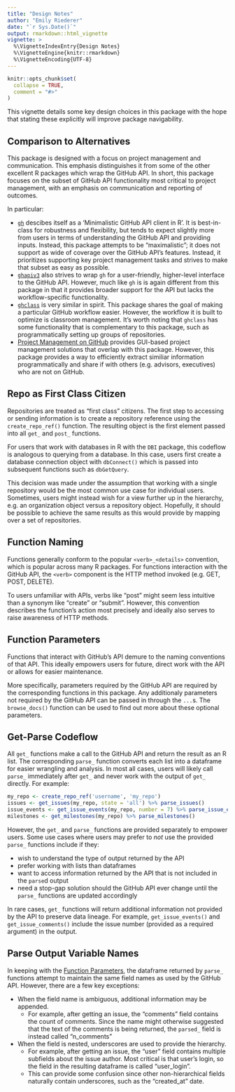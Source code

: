 ```yaml
---
title: "Design Notes"
author: "Emily Riederer"
date: "`r Sys.Date()`"
output: rmarkdown::html_vignette
vignette: >
  %\VignetteIndexEntry{Design Notes}
  %\VignetteEngine{knitr::rmarkdown}
  %\VignetteEncoding{UTF-8}
---
```


```r
knitr::opts_chunk$set(
  collapse = TRUE,
  comment = "#>"
)
```

This vignette details some key design choices in this package with the hope that stating these explicitly will improve package navigability.

## Comparison to Alternatives

This package is designed with a focus on project management and communication. This emphasis distinguishes it from some of the other excellent R packages which wrap the GitHub API. In short, this package focuses on the subset of GitHub API functionality most critical to project management, with an emphasis on communication and reporting of outcomes.

In particular:

- [`gh`](https://github.com/r-lib/gh) descibes itself as a 'Minimalistic GitHub API client in R'. It is best-in-class for robustness and flexibility, but tends to expect slightly more from users in terms of understanding the GitHub API and providing inputs. Instead, this package attempts to be "maximalistic"; it does not support as wide of coverage over the GitHub API's features. Instead, it prioritizes supporting key project management tasks and strives to make that subset as easy as possible.
- [`ghapiv3`](https://github.com/coatless/ghapi3) also strives to wrap `gh` for a user-friendly, higher-level interface to the GitHub API. However, much like `gh` is is again different from this package in that it provides broader support for the API but lacks the workflow-specific functionality.
- [`ghclass`](https://github.com/rundel/ghclass/tree/master/R) is very similar in spirit. This package shares the goal of making a particular GitHub workflow easier. However, the workflow it is built to optimize is classroom management. It's worth noting that `ghclass` has some functionality that is complementary to this package, such as programmatically setting up groups of repositories.
- [Project Management on GitHub](https://github.com/features/project-management/) provides GUI-based project management solutions that overlap with this package. However, this package provides a way to efficiently extract similiar information programmatically and share if with others (e.g. advisors, executives) who are not on GitHub.

## Repo as First Class Citizen

Repositories are treated as "first class" citizens. The first step to accessing or sending information is to create a repository reference using the `create_repo_ref()` function. The resulting object is the first element passed into all `get_` and `post_` functions.

For users that work with databases in R with the `DBI` package, this codeflow is analogous to querying from a database. In this case, users first create a database connection object with `dbConnect()` which is passed into subsequent functions such as `dbGetQuery`.

This decision was made under the assumption that working with a single repository would be the most common use case for individual users. Sometimes, users might instead wish for a view further up in the hierarchy, e.g. an organization object versus a repository object. Hopefully, it should be possible to achieve the same results as this would provide by mapping over a set of repositories.

## Function Naming

Functions generally conform to the popular `<verb>_<details>` convention, which is popular across many R packages. For functions interaction with the GitHub API, the `<verb>` component is the HTTP method invoked (e.g. GET, POST, DELETE). 

To users unfamiliar with APIs, verbs like "post" might seem less intuitive than a synonym like "create" or "submit". However, this convention describes the function's action most precisely and ideally also serves to raise awareness of HTTP methods.

## Function Parameters

Functions that interact with GitHub's API demure to the naming conventions of that API. This ideally empowers users for future, direct work with the API or allows for easier maintenance.

More specifically, parameters required by the GitHub API are required by the corresponding functions in this package. Any additionaly parameters not required by the GitHub API can be passed in through the `...`s. The `browse_docs()` function can be used to find out more about these optional parameters.

## Get-Parse Codeflow

All `get_` functions make a call to the GitHub API and return the result as an R list. The corresponding `parse_` function converts each list into a dataframe for easier wrangling and analysis. In most all cases, users will likely call `parse_` immediately after `get_` and never work with the output of `get_` directly. For example:

```r
my_repo <- create_repo_ref('username', 'my_repo')
issues <- get_issues(my_repo, state = 'all') %>% parse_issues()
issue_events <- get_issue_events(my_repo, number = 7) %>% parse_issue_events()
milestones <- get_milestones(my_repo) %>% parse_milestones()
```

However, the `get_` and `parse_` functions are provided separately to empower users. Some use cases where users may prefer to *not* use the provided `parse_` functions include if they:

- wish to understand the type of output returned by the API
- prefer working with lists than dataframes
- want to access information returned by the API that is not included in the `parse`d output
- need a stop-gap solution should the GitHub API ever change until the `parse_` functions are updated accordingly

In rare cases, `get_` functions will return additional information not provided by the API to preserve data lineage. For example, `get_issue_events()` and `get_issue_comments()` include the issue number (provided as a required argument) in the output.

## Parse Output Variable Names

In keeping with the [Function Parameters], the dataframe returned by `parse_` functions attempt to maintain the same field names as used by the GitHub API. However, there are a few key exceptions:

- When the field name is ambiguous, additional information may be appended. 
    + For example, after getting an issue, the "comments" field contains the count of comments. Since the name might otherwise suggested that the text of the comments is being returned, the `parsed_` field is instead called "n_comments"
- When the field is nested, underscores are used to provide the hierarchy. 
    + For example, after getting an issue, the "user" field contains multiple subfields about the issue author. Most critical is that user's login, so the field in the resulting dataframe is called "user_login". 
    + This can provide some confusion since other non-hierarchical fields naturally contain underscores, such as the "created_at" date.
